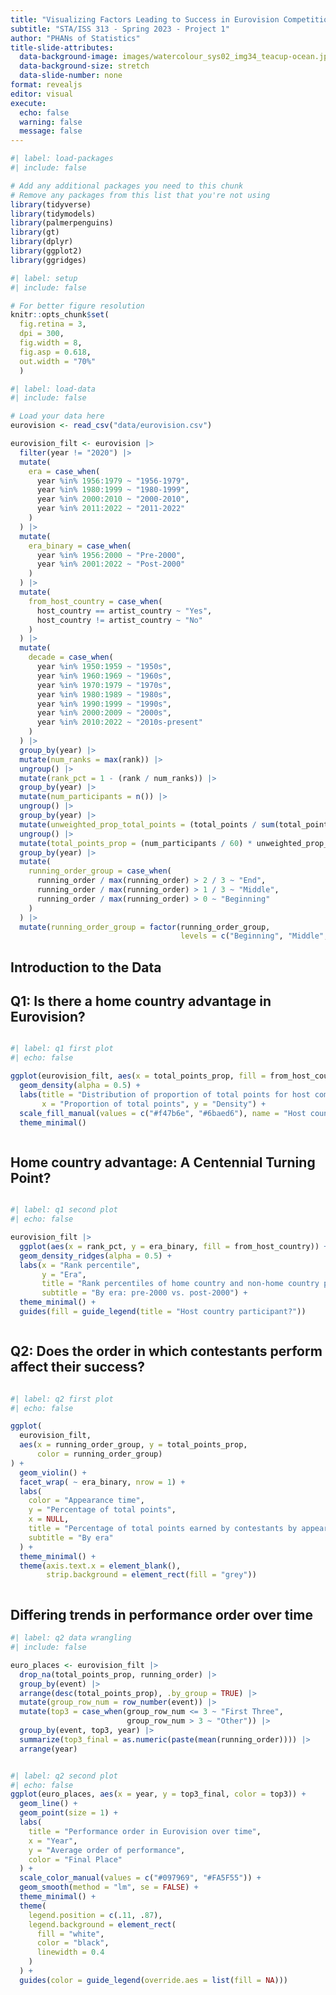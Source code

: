 ```yaml
---
title: "Visualizing Factors Leading to Success in Eurovision Competitions"
subtitle: "STA/ISS 313 - Spring 2023 - Project 1"
author: "PHANs of Statistics"
title-slide-attributes:
  data-background-image: images/watercolour_sys02_img34_teacup-ocean.jpg
  data-background-size: stretch
  data-slide-number: none
format: revealjs
editor: visual
execute: 
  echo: false
  warning: false
  message: false
---
```


```r
#| label: load-packages
#| include: false

# Add any additional packages you need to this chunk
# Remove any packages from this list that you're not using
library(tidyverse)
library(tidymodels)
library(palmerpenguins)
library(gt)
library(dplyr)
library(ggplot2)
library(ggridges)
```

```r
#| label: setup
#| include: false

# For better figure resolution
knitr::opts_chunk$set(
  fig.retina = 3, 
  dpi = 300, 
  fig.width = 8, 
  fig.asp = 0.618, 
  out.width = "70%"
  )
```

```r
#| label: load-data
#| include: false

# Load your data here
eurovision <- read_csv("data/eurovision.csv")

eurovision_filt <- eurovision |>
  filter(year != "2020") |>
  mutate(
    era = case_when(
      year %in% 1956:1979 ~ "1956-1979",
      year %in% 1980:1999 ~ "1980-1999",
      year %in% 2000:2010 ~ "2000-2010",
      year %in% 2011:2022 ~ "2011-2022"
    ) 
  ) |>
  mutate(
    era_binary = case_when(
      year %in% 1956:2000 ~ "Pre-2000",
      year %in% 2001:2022 ~ "Post-2000"
    )
  ) |>
  mutate(
    from_host_country = case_when(
      host_country == artist_country ~ "Yes",
      host_country != artist_country ~ "No"
    )
  ) |>
  mutate(
    decade = case_when(
      year %in% 1950:1959 ~ "1950s",
      year %in% 1960:1969 ~ "1960s",
      year %in% 1970:1979 ~ "1970s",
      year %in% 1980:1989 ~ "1980s",
      year %in% 1990:1999 ~ "1990s",
      year %in% 2000:2009 ~ "2000s",
      year %in% 2010:2022 ~ "2010s-present"
    )
  ) |>
  group_by(year) |>
  mutate(num_ranks = max(rank)) |>
  ungroup() |>
  mutate(rank_pct = 1 - (rank / num_ranks)) |>
  group_by(year) |>
  mutate(num_participants = n()) |>
  ungroup() |>
  group_by(year) |>
  mutate(unweighted_prop_total_points = (total_points / sum(total_points))) |>
  ungroup() |>
  mutate(total_points_prop = (num_participants / 60) * unweighted_prop_total_points) |>
  group_by(year) |>
  mutate(
    running_order_group = case_when(
      running_order / max(running_order) > 2 / 3 ~ "End",
      running_order / max(running_order) > 1 / 3 ~ "Middle",
      running_order / max(running_order) > 0 ~ "Beginning"
    )
  ) |>
  mutate(running_order_group = factor(running_order_group,
                                      levels = c("Beginning", "Middle", "End")))
```

## Introduction to the Data

## Q1: Is there a home country advantage in Eurovision?

::: columns
::: {.column width="100%"}
```r
#| label: q1 first plot
#| echo: false

ggplot(eurovision_filt, aes(x = total_points_prop, fill = from_host_country)) +
  geom_density(alpha = 0.5) +
  labs(title = "Distribution of proportion of total points for host competitors",
       x = "Proportion of total points", y = "Density") +
  scale_fill_manual(values = c("#f47b6e", "#6baed6"), name = "Host country participant?") +
  theme_minimal()
```
:::
:::

## Home country advantage: A Centennial Turning Point?

::: columns
::: {.column width="100%"}
```r
#| label: q1 second plot
#| echo: false

eurovision_filt |>
  ggplot(aes(x = rank_pct, y = era_binary, fill = from_host_country)) +
  geom_density_ridges(alpha = 0.5) +
  labs(x = "Rank percentile",
       y = "Era",
       title = "Rank percentiles of home country and non-home country participants",
       subtitle = "By era: pre-2000 vs. post-2000") +
  theme_minimal() +
  guides(fill = guide_legend(title = "Host country participant?"))
```
:::
:::

## Q2: Does the order in which contestants perform affect their success?

::: columns
::: {.column width="100%"}
```r
#| label: q2 first plot
#| echo: false

ggplot(
  eurovision_filt,
  aes(x = running_order_group, y = total_points_prop,
      color = running_order_group)
) +
  geom_violin() +
  facet_wrap( ~ era_binary, nrow = 1) +
  labs(
    color = "Appearance time",
    y = "Percentage of total points",
    x = NULL,
    title = "Percentage of total points earned by contestants by appearance time",
    subtitle = "By era"
  ) +
  theme_minimal() +
  theme(axis.text.x = element_blank(),
        strip.background = element_rect(fill = "grey"))
```
:::
:::

## Differing trends in performance order over time

```r
#| label: q2 data wrangling
#| include: false

euro_places <- eurovision_filt |>
  drop_na(total_points_prop, running_order) |>
  group_by(event) |>
  arrange(desc(total_points_prop), .by_group = TRUE) |>
  mutate(group_row_num = row_number(event)) |>
  mutate(top3 = case_when(group_row_num <= 3 ~ "First Three",
                          group_row_num > 3 ~ "Other")) |>
  group_by(event, top3, year) |>
  summarize(top3_final = as.numeric(paste(mean(running_order)))) |>
  arrange(year)
```

::: columns
::: {.column width="100%"}
```r
#| label: q2 second plot
#| echo: false
ggplot(euro_places, aes(x = year, y = top3_final, color = top3)) +
  geom_line() +
  geom_point(size = 1) +
  labs(
    title = "Performance order in Eurovision over time",
    x = "Year",
    y = "Average order of performance",
    color = "Final Place"
  ) +
  scale_color_manual(values = c("#097969", "#FA5F55")) +
  geom_smooth(method = "lm", se = FALSE) +
  theme_minimal() +
  theme(
    legend.position = c(.11, .87),
    legend.background = element_rect(
      fill = "white",
      color = "black",
      linewidth = 0.4
    )
  ) +
  guides(color = guide_legend(override.aes = list(fill = NA)))
```
:::
:::
